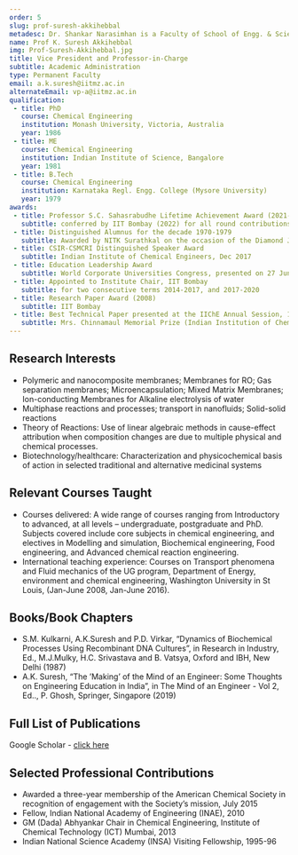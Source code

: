 ```yaml
---
order: 5
slug: prof-suresh-akkihebbal
metadesc: Dr. Shankar Narasimhan is a Faculty of School of Engg. & Science at IIT Madras Zanzibar. Learn More.
name: Prof K. Suresh Akkihebbal
img: Prof-Suresh-Akkihebbal.jpg
title: Vice President and Professor-in-Charge
subtitle: Academic Administration
type: Permanent Faculty
email: a.k.suresh@iitmz.ac.in
alternateEmail: vp-a@iitmz.ac.in
qualification:
 - title: PhD
   course: Chemical Engineering
   institution: Monash University, Victoria, Australia
   year: 1986
 - title: ME
   course: Chemical Engineering
   institution: Indian Institute of Science, Bangalore
   year: 1981
 - title: B.Tech
   course: Chemical Engineering
   institution: Karnataka Regl. Engg. College (Mysore University)
   year: 1979
awards:
 - title: Professor S.C. Sahasrabudhe Lifetime Achievement Award (2021-22)
   subtitle: conferred by IIT Bombay (2022) for all round contributions in Teaching, Research and Administration
 - title: Distinguished Alumnus for the decade 1970-1979
   subtitle: Awarded by NITK Surathkal on the occasion of the Diamond Jubilee of the Institute, Aug 06, 2019
 - title: CSIR-CSMCRI Distinguished Speaker Award
   subtitle: Indian Institute of Chemical Engineers, Dec 2017
 - title: Education Leadership Award
   subtitle: World Corporate Universities Congress, presented on 27 June 2014
 - title: Appointed to Institute Chair, IIT Bombay
   subtitle: for two consecutive terms 2014-2017, and 2017-2020
 - title: Research Paper Award (2008)
   subtitle: IIT Bombay
 - title: Best Technical Paper presented at the IIChE Annual Session, 1981
   subtitle: Mrs. Chinnamaul Memorial Prize (Indian Institution of Chemical Engineers)
---
```


<section>
    <h2>Research Interests</h2>
    <ul>
        <li>Polymeric and nanocomposite membranes; Membranes for RO; Gas separation membranes; Microencapsulation; Mixed Matrix Membranes; Ion-conducting Membranes for Alkaline electrolysis of water</li>
        <li>Multiphase reactions and processes; transport in nanofluids; Solid-solid reactions</li>
        <li>Theory of Reactions: Use of linear algebraic methods in cause-effect attribution when composition changes are due to multiple physical and chemical processes.</li>
        <li>Biotechnology/healthcare: Characterization and physicochemical basis of action in selected traditional and alternative medicinal systems</li>
    </ul>
</section>

<section>
    <h2>Relevant Courses Taught</h2>
    <ul>
        <li>Courses delivered: A wide range of courses ranging from Introductory to advanced, at all levels – undergraduate, postgraduate and PhD. Subjects covered include core subjects in chemical engineering, and electives in Modelling and simulation, Biochemical engineering, Food engineering, and Advanced chemical reaction engineering.</li>
        <li>International teaching experience: Courses on Transport phenomena and Fluid mechanics of the UG program, Department of Energy, environment and chemical engineering, Washington University in St Louis, (Jan-June 2008, Jan-June 2016). </li>
    </ul>
</section>

<Papers>
    <Paper
        title="Electrochemical Impedance based Characterization of Membrane Separators"
        authors={["R Gupta", "A Sarkar", "AK Suresh", "B Suthar"]}
        publisher="ECS Advances 4 (1), 014501"
        year="2025"
    />
        <Paper
        title="A kinetic analysis to delineate the effect of catalyst pre-treatment on the performance of Pd/Al2O3 in glycerol oxidation"
        authors={["JH Jhaveri", "SM Mahajani", "AK Suresh"]}
        publisher="Molecular Catalysis 565, 114350"
        year="2024"
    />
        <Paper
        title="Intricacies of CO 2 removal from mixed gases and biogas using polysulfone/ZIF-8 mixed matrix membranes–part 1: experimental"
        authors={["S Negi", "AK Suresh"]}
        publisher="RSC advances 14 (42), 30529-30542"
        year="2024"
    />
        <Paper
        title="Reaction Regimes in Interfacial Polyamidation and Their Effect on Film Properties"
        authors={["AK Suresh", "P Jha"]}
        publisher="2023 AIChE Annual Meeting"
        year="2023"
    />
        <Paper
        title="Performance Assessment of Dense and Asymmetric Polymeric Membranes with Metal Organic Framework As Fillers for Biogas Enrichment"
        authors={["S Negi", "AK Suresh"]}
        publisher="2023 AIChE Annual Meeting"
        year="2023"
    />
        <Paper
        title="Thermodynamic Aspects of Membrane Synthesis: Application to Biogas Enrichment"
        authors={["S Negi", "AK Suresh"]}
        publisher="Industrial & Engineering Chemistry Research 62 (37), 15120-15135"
        year="2023"
    />
        <Paper
        title="Absorption of CO2 in Nanofluids: Influence of the Material Density of Nanoparticles and a Correlating Principle"
        authors={["T Ramprasad", "AK Suresh"]}
        publisher="Industrial & Engineering Chemistry Research 62 (37), 15120-15135"
        year="2023"
    />
        <Paper
        title="Enhanced Battery Life with Supercapacitor Applied to Renewable Energy Based Electric Vehicles"
        authors={["R Katuri", "SLV Kumar", "K Suresh"]}
        publisher="Journal of New Materials for Electrochemical Systems 26 (3)"
        year="2023"
    />
        <Paper
        title="Catalytic oxidation of glycerol in alkaline medium–Influence of mass transport limitations"
        authors={["A Namdeo", "JH Jhaveri", "SM Mahajani", "AK Suresh"]}
        publisher="The Canadian Journal of Chemical Engineering 101 (4), 2060-2074"
        year="2023"
    />
        <Paper
        title="A modelling study of interfacial polyamidation"
        authors={["P Jha", "AK Suresh"]}
        publisher="Applied Surface Science 613, 155889"
        year="2023"
    />
        <Paper
        title="Membranes for gas separation: Influence of thermodynamic factors in membrane synthesis"
        authors={["S Negi", "S Akkihebbal"]}
        publisher="Authorea Preprints"
        year="2023"
    />
    
</Papers>

<section>
    <h2>Books/Book Chapters</h2>
    <ul>
        <li>S.M. Kulkarni, A.K.Suresh and P.D. Virkar, “Dynamics of Biochemical Processes Using Recombinant DNA Cultures”, in Research in Industry, Ed., M.J.Mulky, H.C. Srivastava and B. Vatsya, Oxford and IBH, New Delhi (1987)</li>
        <li>A.K. Suresh, “The ’Making’ of the Mind of an Engineer: Some Thoughts on Engineering Education in India”, in The Mind of an Engineer - Vol 2, Ed.., P. Ghosh, Springer, Singapore (2019)</li>
    </ul>
</section>

<section>
<h2>Full List of Publications</h2>

Google Scholar - [click here](https://scholar.google.co.in/citations?hl=en&user=j8eIkdEAAAAJ&view_op=list_works)

</section>

<section>
    <h2>Selected Professional Contributions</h2>
    <ul>
        <li>Awarded a three-year membership of the American Chemical Society in recognition of engagement with the Society’s mission, July 2015</li>
        <li>Fellow, Indian National Academy of Engineering (INAE), 2010</li>
        <li>GM (Dada) Abhyankar Chair in Chemical Engineering, Institute of Chemical Technology (ICT) Mumbai, 2013</li>
        <li>Indian National Science Academy (INSA) Visiting Fellowship, 1995-96</li>
    </ul>
</section>
